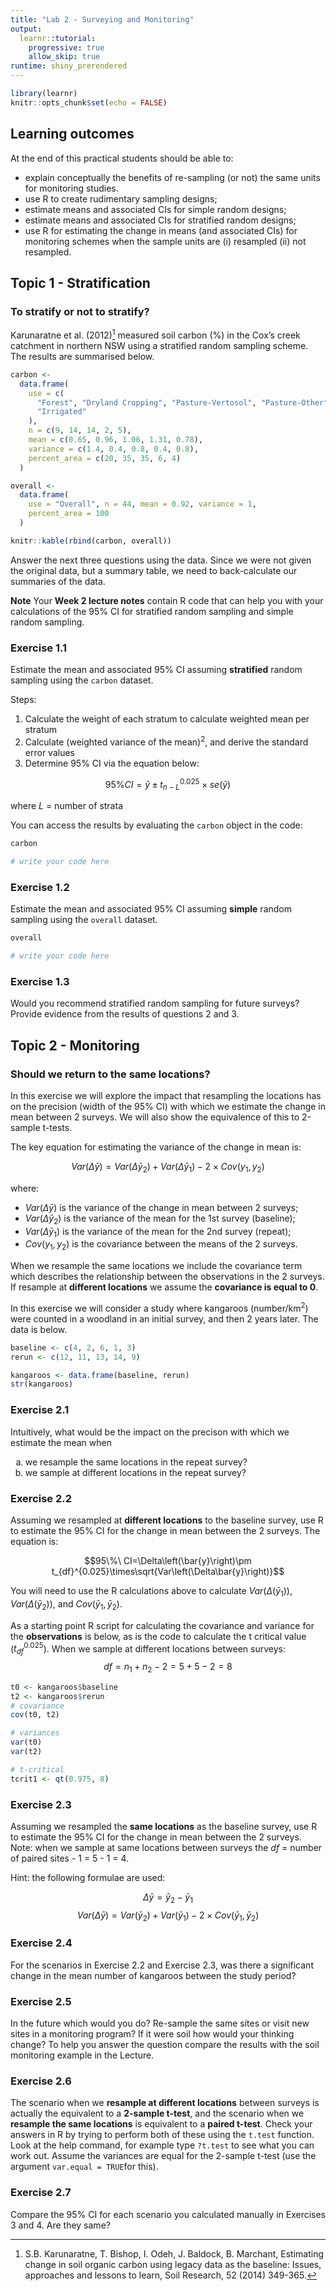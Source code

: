 ```yaml
---
title: "Lab 2 - Surveying and Monitoring"
output: 
  learnr::tutorial:
    progressive: true
    allow_skip: true
runtime: shiny_prerendered
---
```


```r
library(learnr)
knitr::opts_chunk$set(echo = FALSE)
```

## Learning outcomes
At the end of this practical students should be able to:

- explain conceptually the benefits of re-sampling (or not) the same units for monitoring studies.
- use R to create rudimentary sampling designs;
- estimate means and associated CIs for simple random designs;
- estimate means and associated CIs for stratified random designs;
- use R for estimating the change in means (and associated CIs) for monitoring schemes when the sample units are (i) resampled (ii) not resampled.

## Topic 1 - Stratification

### To stratify or not to stratify?

Karunaratne et al. (2012)^[S.B. Karunaratne, T. Bishop, I. Odeh, J. Baldock, B. Marchant, Estimating change in soil organic carbon using legacy data as the baseline: Issues, approaches and lessons to learn, Soil Research, 52 (2014) 349-365.] measured soil carbon (%) in the Cox’s creek catchment in northern NSW using a stratified random sampling scheme. The results are summarised below. 

```r
carbon <-
  data.frame(
    use = c(
      "Forest", "Dryland Cropping", "Pasture-Vertosol", "Pasture-Other",
      "Irrigated"
    ),
    n = c(9, 14, 14, 2, 5),
    mean = c(0.65, 0.96, 1.06, 1.31, 0.78),
    variance = c(1.4, 0.4, 0.8, 0.4, 0.8),
    percent_area = c(20, 35, 35, 6, 4)
  )

overall <-
  data.frame(
    use = "Overall", n = 44, mean = 0.92, variance = 1,
    percent_area = 100
  )

knitr::kable(rbind(carbon, overall))
```

Answer the next three questions using the data. Since we were not given the original data, but a summary table, we need to back-calculate our summaries of the data. 

::: {.alert .alert-info}
**Note** Your **Week 2 lecture notes** contain R code that can help you with your calculations of the 95% CI for stratified random sampling and simple random sampling.
:::

### Exercise 1.1

Estimate the mean and associated 95% CI assuming **stratified** random sampling using the `carbon` dataset.

Steps:

1. Calculate the weight of each stratum to calculate weighted mean per stratum
2. Calculate (weighted variance of the mean)^2^, and derive the standard error values
3. Determine 95% CI via the equation below:

$$95\% CI = \bar y \pm t^{0.025}_{n-L} \times se(\bar y)$$

where $L$ = number of strata

You can access the results by evaluating the `carbon` object in the code:

```r
carbon
```

```r
# write your code here

```

### Exercise 1.2

Estimate the mean and associated 95% CI assuming **simple** random sampling using the `overall` dataset.

```r
overall
```

```r
# write your code here

```

### Exercise 1.3

Would you recommend stratified random sampling for future surveys? Provide evidence from the results of questions 2 and 3.


## Topic 2 - Monitoring

### Should we return to the same locations?

In this exercise we will explore the impact that resampling the locations has on the precision (width of the 95% CI) with which we estimate the change in mean between 2 surveys. We will also show the equivalence of this to 2-sample t-tests.

The key equation for estimating the variance of the change in mean is:

$$Var (\Delta\bar{y}) = 
  Var (\Delta\bar{y}_2) + 
  Var (\Delta\bar{y}_1) - 
  2 \times Cov(y_1, y_2) $$

where:

- $Var (\Delta\bar{y})$ is the variance of the change in mean between 2 surveys;
- $Var (\Delta\bar{y}_2)$ is the variance of the mean for the 1st survey (baseline);
- $Var (\Delta\bar{y}_1)$ is the variance of the mean for the 2nd survey (repeat);
- $Cov(y_1, y_2)$ is the covariance between the means of the 2 surveys.

When we resample the same locations we include the covariance term which describes the relationship between the observations in the 2 surveys. If resample at **different locations** we assume the **covariance is equal to 0**.

In this exercise we will consider a study where kangaroos (number/km^2^) were counted in a woodland in an initial survey, and then 2 years later.
The data is below.

```r
baseline <- c(4, 2, 6, 1, 3)
rerun <- c(12, 11, 13, 14, 9)

kangaroos <- data.frame(baseline, rerun)
str(kangaroos)
```

### Exercise 2.1

Intuitively, what would be the impact on the precison with which we estimate the mean when 

(a) we resample the same locations in the repeat survey? 
(b) we sample at different locations in the repeat survey?

### Exercise 2.2

Assuming we resampled at **different locations** to the baseline survey, use R to estimate the 95% CI for the change in mean between the 2 surveys. The equation is:

$$95\%\ CI=\Delta\left(\bar{y}\right)\pm t_{df}^{0.025}\times\sqrt{Var\left(\Delta\bar{y}\right)}$$


You will need to use the R calculations above to calculate ${Var}\left(\Delta\left(\bar{y}_1\right)\right)$, $Var\left(\Delta\left(\bar{y}_2\right)\right)$, and $Cov\left(\bar{y}_1,\bar{y}_2\right)$.

As a starting point R script for calculating the covariance and variance for the **observations** is below, as is the code to calculate the t critical value ($t_{df}^{0.025}$). When we sample at different locations between surveys:
$$df = n_{1}+ n_{2} - 2 = 5 + 5 - 2 = 8$$

```r
t0 <- kangaroos$baseline
t2 <- kangaroos$rerun
# covariance
cov(t0, t2)

# variances
var(t0)
var(t2)

# t-critical
tcrit1 <- qt(0.975, 8)
```

### Exercise 2.3

Assuming we resampled the **same locations** as the baseline survey, use R to estimate the 95% CI for the change in mean between the 2 surveys. Note: when we sample at same locations between surveys the *df* = number of paired sites - 1 = 5 - 1 = 4. 

Hint: the following formulae are used:

$$\Delta \bar y = \bar y_2 - \bar y_1$$
$$Var(\Delta \bar y) = Var( \bar y_2) + Var( \bar y_1) - 2 \times Cov(\bar y_1, \bar y_2)$$



### Exercise 2.4

For the scenarios in Exercise 2.2 and Exercise 2.3, was there a significant change in the mean number of kangaroos between the study period?

### Exercise 2.5

In the future which would you do? Re-sample the same sites or visit new sites in a monitoring program? If it were soil how would your thinking change? To help you answer the question compare the results with the soil monitoring example in the Lecture.

### Exercise 2.6

The scenario when we **resample at different locations** between surveys is actually the equivalent to a **2-sample t-test**, and the scenario when we **resample the same locations** is equivalent to a **paired t-test**. Check your answers in R by trying to perform both of these using the `t.test` function. Look at the help command, for example type `?t.test` to see what you can work out. Assume the variances are equal for the 2-sample t-test (use the argument `var.equal = TRUE`for this).

### Exercise 2.7

Compare the 95% CI for each scenario you calculated manually in Exercises 3 and 4. Are they same?